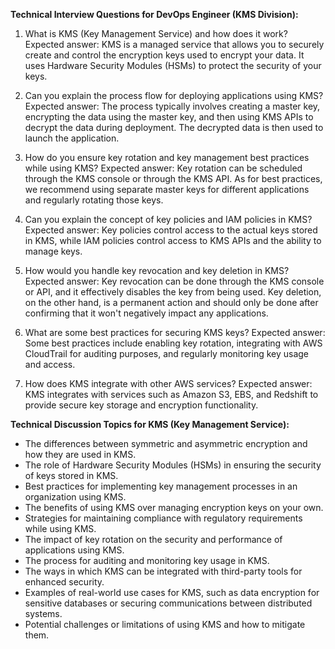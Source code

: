 

**Technical Interview Questions for DevOps Engineer (KMS Division):**

1. What is KMS (Key Management Service) and how does it work?
Expected answer: KMS is a managed service that allows you to securely create and control the encryption keys used to encrypt your data. It uses Hardware Security Modules (HSMs) to protect the security of your keys.

2. Can you explain the process flow for deploying applications using KMS?
Expected answer: The process typically involves creating a master key, encrypting the data using the master key, and then using KMS APIs to decrypt the data during deployment. The decrypted data is then used to launch the application.

3. How do you ensure key rotation and key management best practices while using KMS?
Expected answer: Key rotation can be scheduled through the KMS console or through the KMS API. As for best practices, we recommend using separate master keys for different applications and regularly rotating those keys.

4. Can you explain the concept of key policies and IAM policies in KMS?
Expected answer: Key policies control access to the actual keys stored in KMS, while IAM policies control access to KMS APIs and the ability to manage keys.

5. How would you handle key revocation and key deletion in KMS?
Expected answer: Key revocation can be done through the KMS console or API, and it effectively disables the key from being used. Key deletion, on the other hand, is a permanent action and should only be done after confirming that it won't negatively impact any applications.

6. What are some best practices for securing KMS keys?
Expected answer: Some best practices include enabling key rotation, integrating with AWS CloudTrail for auditing purposes, and regularly monitoring key usage and access.

7. How does KMS integrate with other AWS services?
Expected answer: KMS integrates with services such as Amazon S3, EBS, and Redshift to provide secure key storage and encryption functionality.

**Technical Discussion Topics for KMS (Key Management Service):**
- The differences between symmetric and asymmetric encryption and how they are used in KMS.
- The role of Hardware Security Modules (HSMs) in ensuring the security of keys stored in KMS.
- Best practices for implementing key management processes in an organization using KMS.
- The benefits of using KMS over managing encryption keys on your own.
- Strategies for maintaining compliance with regulatory requirements while using KMS.
- The impact of key rotation on the security and performance of applications using KMS.
- The process for auditing and monitoring key usage in KMS.
- The ways in which KMS can be integrated with third-party tools for enhanced security.
- Examples of real-world use cases for KMS, such as data encryption for sensitive databases or securing communications between distributed systems.
- Potential challenges or limitations of using KMS and how to mitigate them.